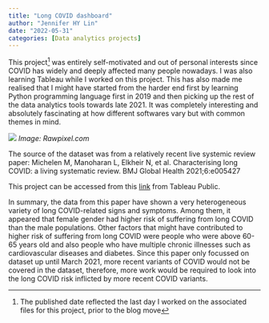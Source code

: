 ```yaml
---
title: "Long COVID dashboard"
author: "Jennifer HY Lin"
date: "2022-05-31"
categories: [Data analytics projects]
---
```


This project^[The published date reflected the last day I worked on the associated files for this project, prior to the blog move] was entirely self-motivated and out of personal interests since COVID has widely and deeply affected many people nowadays. I was also learning Tableau while I worked on this project. This has also made me realised that I might have started from the harder end first by learning Python programming language first in 2019 and then picking up the rest of the data analytics tools towards late 2021. It was completely interesting and absolutely fascinating at how different softwares vary but with common themes in mind.

![](Long covid.jpg)
*Image: Rawpixel.com*

The source of the dataset was from a relatively recent live systemic review paper: Michelen M, Manoharan L, Elkheir N, et al. Characterising long COVID: a living systematic review. BMJ Global Health 2021;6:e005427

This project can be accessed from this [link](https://public.tableau.com/app/profile/jennifer.hy.lin/viz/CharacterisinglongCOVID/Riskfactorswithclinicalassociations) from Tableau Public.

In summary, the data from this paper have shown a very heterogeneous variety of long COVID-related signs and symptoms. Among them, it appeared that female gender had higher risk of suffering from long COVID than the male populations. Other factors that might have contributed to higher risk of suffering from long COVID were people who were above 60-65 years old and also people who have multiple chronic illnesses such as cardiovascular diseases and diabetes. Since this paper only focussed on dataset up until March 2021, more recent variants of COVID would not be covered in the dataset, therefore, more work would be required to look into the long COVID risk inflicted by more recent COVID variants.
